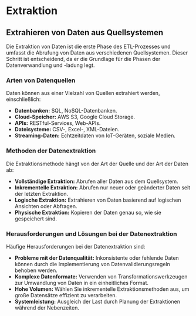 # Extraktion

## Extrahieren von Daten aus Quellsystemen

Die Extraktion von Daten ist die erste Phase des ETL-Prozesses und umfasst die Abrufung von Daten aus verschiedenen Quellsystemen. Dieser Schritt ist entscheidend, da er die Grundlage für die Phasen der Datenverwandlung und -ladung legt.

### Arten von Datenquellen

Daten können aus einer Vielzahl von Quellen extrahiert werden, einschließlich:

- **Datenbanken:** SQL, NoSQL-Datenbanken.
- **Cloud-Speicher:** AWS S3, Google Cloud Storage.
- **APIs:** RESTful-Services, Web-APIs.
- **Dateisysteme:** CSV-, Excel-, XML-Dateien.
- **Streaming-Daten:** Echtzeitdaten von IoT-Geräten, soziale Medien.

### Methoden der Datenextraktion

Die Extraktionsmethode hängt von der Art der Quelle und der Art der Daten ab:

- **Vollständige Extraktion:** Abrufen aller Daten aus dem Quellsystem.
- **Inkrementelle Extraktion:** Abrufen nur neuer oder geänderter Daten seit der letzten Extraktion.
- **Logische Extraktion:** Extrahieren von Daten basierend auf logischen Ansichten oder Abfragen.
- **Physische Extraktion:** Kopieren der Daten genau so, wie sie gespeichert sind.

### Herausforderungen und Lösungen bei der Datenextraktion

Häufige Herausforderungen bei der Datenextraktion sind:

- **Probleme mit der Datenqualität:** Inkonsistente oder fehlende Daten können durch die Implementierung von Datenvalidierungsregeln behoben werden.
- **Komplexe Datenformate:** Verwenden von Transformationswerkzeugen zur Umwandlung von Daten in ein einheitliches Format.
- **Hohe Volumen:** Wählen Sie inkrementelle Extraktionsmethoden aus, um große Datensätze effizient zu verarbeiten.
- **Systemleistung:** Ausgleich der Last durch Planung der Extraktionen während der Nebenzeiten.